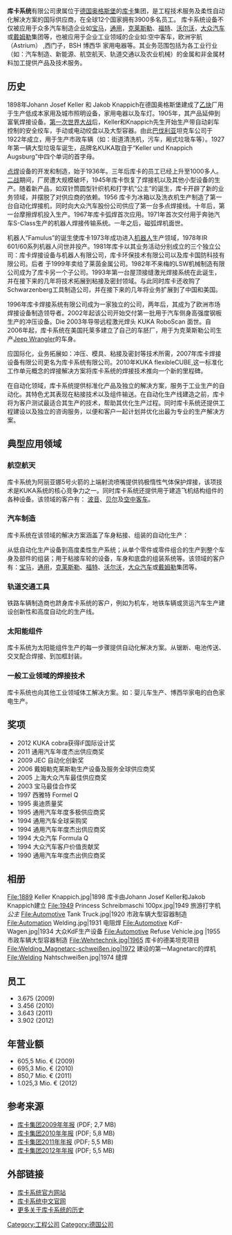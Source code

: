 {{NoteTA
|G1=Aero}}
{{Infobox company
| company_name  =  库卡系统有限责任公司
| company_logo  =  [[File:KUKA_Logo_800x260.png|200px]]
| company_type  =  [[有限责任公司|有限责任公司]] 
| traded_as  = 
| foundation  =  1898/1996/2007
| founder  =  
| location  =  [[德国|德国]] [[奥格斯堡|奥格斯堡]]
| subsid  =  
| key_people  =  
| industry  =  [[机械制造业|机械制造业]]，[[自动化技术|自动化技术]]
| products  =  厂房工程，特种机械制造，光伏产业，航空航天产业，合同制造，模具制造，冲压自动化，冲压成型，焊接，控制系统
| revenue  =  1.02亿欧元 <small>(2012)</small><ref name="库卡集团2012年年报">[http://www.kuka-ag.de/res/AG/financial_reports/ma3qwa/KUKA_GB2012_de_20130326.pdf 库卡集团2012年年报]{{dead link|date=2018年2月 |bot=InternetArchiveBot |fix-attempted=yes }} (PDF; 5,5 MB) </ref>
| num_employees  = 3,902（至2012年底）</small><ref name="库卡集团2012年年报" />
| homepage  =  [http://www.krones-systems.com/en/ www.kuka-systems.com]
| intl  =  yes
}}

'''库卡系统'''有限公司隶属位于[[德国|德国]][[奥格斯堡|奥格斯堡]]的[[库卡|库卡]]集团，是工程技术服务及柔性自动化解决方案的国际供应商，在全球12个国家拥有3900多名员工。
库卡系统设备不仅被应用于众多汽车制造企业如[[宝马|宝马]]，[[通用|通用]]，[[克莱斯勒|克莱斯勒]]、[[福特|福特]]、[[沃尔沃|沃尔沃]]，[[大众汽车|大众汽车]]或[[戴姆勒|戴姆勒]]集团等，也被应用于企业工业领域的企业如:空中客车，欧洲宇航（Astrium） ,西门子，BSH 博西华 家用电器等。其业务范围包括为各工业行业（如：汽车制造、新能源、航空航天、轨道交通以及农业机械）的金属和非金属材料加工提供产品及技术服务。

== 历史 ==

1898年Johann Josef Keller 和 Jakob Knappich在德国奥格斯堡建成了[[乙炔|乙炔]]厂用于生产低成本家用及城市照明设备，家用电器以及车灯。1905年，其产品延伸到富氧焊接设备。[[第一次世界大战|第一次世界大战]]后，Keller和Knappich先生开始生产带自动刹车控制的安全绞车，手动或电动绞盘以及大型容器。由此[[巴伐利亚|巴伐利亚]]坦克车公司于1922年成立，用于生产市政车辆（如：街道清洗机，污车，厢式垃圾车等）。1927年第一辆大型垃圾车诞生，品牌名KUKA取自于“Keller und Knappich Augsburg”中四个单词的首字母。

[[点焊|点焊]]设备的开发和制造，始于1936年。三年后库卡的员工已经上升至1000多人。[[二战|二战]]期间，厂房遭大规模破坏，1945年库卡恢复了焊接机以及其他小型设备的生产。随着新产品，如双针筒圆型针织机和打字机“公主”的诞生，库卡开辟了新的业务领域，并摆脱了对供应商的依赖。1956 库卡为冰箱以及洗衣机生产制造了第一台自动化焊接机，同时向大众汽车股份公司供应了第一台多点焊接线。十年后，第一台摩擦焊机投入生产。1967年库卡弧焊首次应用。1971年首次交付用于奔驰汽车S-Class生产的机器人焊接传输系统。一年之后，磁弧焊机面世。

机器人“Famulus”的诞生使库卡1973年成功进入[[机器人|机器人]]生产领域，1978年IR 601/60系列机器人问世并投产。1981年库卡以其业务活动分别成立的三个独立公司：库卡焊接设备与机器人有限公司，库卡环保技术有限公司以及库卡国防科技有限公司。后者 于1999年卖给了莱茵金属公司。1982年不来梅的LSW机械制造有限公司成为了库卡另一个子公司。1993年第一台屋顶接缝激光焊接系统在此诞生，并在接下来的几年将技术拓展到粘接及密封领域。与此同时库卡还收购了Schwarzenberg工具制造公司，并在接下来的几年将业务扩展到了中国和美国。

1996年库卡焊接系统有限公司成为一家独立的公司，两年后，其成为了欧洲市场焊接设备制造领导者。2002年起该公司开始交付第一批用于汽车侧身高强度钢板生产的冲压设备。Die  2003年导带远程激光焊头 KUKA RoboScan 面世。自2006年起，库卡系统在美国托莱多建立了自己的车胚厂，用于为克莱斯勒公司生产[[Jeep_Wrangler|Jeep Wrangler]]的车身。

应国际化，业务拓展如：冲压、模具、粘接及密封等技术所需，2007年库卡焊接设备有限公司更名为库卡系统有限公司。2010年KUKA flexibleCUBE,这一标准化工作单元概念的焊接解决方案将库卡系统的焊接技术推向一个新的里程碑。 

在自动化领域，库卡系统提供标准化产品及独立的解决方案，服务于工业生产的自动化。其特色尤其表现在粘接技术以及组件输送。在自动化生产线建造之前，库卡将为客户测试最适合其生产的技术，帮助其优化生产过程。同时库卡系统还提供工程建设以及独立的咨询服务，以便和客户一起计划并优化出最为专业的生产解决方案。 

== 典型应用领域 ==

=== 航空航天 ===
库卡系统为阿丽亚娜5号火箭的上端射流喷嘴提供钨极惰性气体保护焊接，该项技术是KUKA系统的核心竞争力之一。同时库卡系统还提供用于建造飞机结构组件的各种设备。该领域的客户有： [[波音|波音]]、[[贝尔|贝尔]]及[[空中客车|空中客车]]。

=== 汽车制造 ===
库卡系统在该领域的解决方案涵盖了车身粘接、组装的自动化生产：

从低自动化生产设备到高度柔性生产系统；从单个零件或零件组合的生产到整个车身及部件的组装；用于粘接车轮的设备，车身和底盘的组装系统等。该领域的客户有：[[宝马|宝马]]，[[通用|通用]]，[[克莱斯勒|克莱斯勒]]、[[福特|福特]]、[[沃尔沃|沃尔沃]]，[[大众汽车|大众汽车]]或[[戴姆勒|戴姆勒]]集团等。

=== 轨道交通工具 ===
铁路车辆制造商也跻身库卡系统的客户，例如为机车，地铁车辆或货运汽车生产建设创新性和高度自动化的生产线。

=== 太阳能组件 ===
库卡系统为太阳能组件生产的每一步骤提供自动化解决方案。从锯断、电池传送、交叉配合焊接、到加框封装。

=== 一般工业领域的焊接技术 ===
库卡系统也向其他工业领域体工解决方案。如：婴儿车生产、博西华家电的白色家电生产。

== 奖项 ==
* 2012 KUKA cobra获得iF国际设计奖 
* 2011 通用汽车年度杰出供应商奖
* 2009 JEC 自动化创新奖 
* 2006 戴姆勒克莱斯勒生产设备及服务全球供应商奖
* 2005 上海大众汽车最佳供应商奖
* 2003 宝马最佳合作奖
* 1997 西雅特 Formel Q
* 1995 奥迪质量奖
* 1995 通用汽车年度多极供应商奖 
* 1994 通用汽车全球采购奖
* 1994 通用汽车年度杰出供应商奖
* 1994 大众汽车 Formula Q
* 1994 大众汽车客户价值贡献奖 
* 1990 通用汽车年度杰出供应商奖

== 相册 ==
<gallery perrow="5">
File:1889 Keller Knappich.jpg|1898 库卡由Johann Josef Keller和Jakob Knappich建立
File:1949 Princess Schreibmaschi 100px.jpg|1949 旅游打字机''公主''
File:Automotive Tank Truck.jpg|1920 市政车辆大型容器制造
File:Automation Welding.jpg|1931 电阻焊
File:Automotive KdF-Wagen.jpg|1934 大众KdF生产设备
File:Automotive Refuse Vehicle.jpg |1955 市政车辆大型容器制造
File:Wehrtechnik.jpg|1965 库卡的德美坦克项目
File:Welding_Magnetarc-schweißen.jpg|1972 建设的第一Magnetarc的焊机
File:Welding Nahtschweißen.jpg|1974 缝焊
</gallery>

== 员工 ==
* 3.675 (2009)
* 3.456 (2010)
* 3.643 (2011)
* 3.902 (2012)

== 年营业额 ==
* 605,5 Mio. € (2009)
* 695,3 Mio. € (2010)
* 850,7 Mio. € (2011)
* 1.025,3 Mio. € (2012)

== 参考来源 ==
<references />
* [https://web.archive.org/web/20150423221851/http://www.kuka-ag.de/res/AG/financial_reports/2010/KUKA_GB2009_de_20100317.pdf 库卡集团2009年年报] (PDF; 2,7 MB)
* [https://web.archive.org/web/20120512100634/http://www.kuka-ag.de/res/AG/financial_reports/2011/KUKA_GB2010_de_20110316.pdf 库卡集团2010年年报] (PDF; 5,8 MB)
* [https://web.archive.org/web/20131126022508/http://www.kuka-ag.de/res/AG/financial_reports/2012/KUKA_GB2011_de_20110328.pdf 库卡集团2011年年报] (PDF; 5,5 MB)
* [http://www.kuka-ag.de/res/AG/financial_reports/ma3qwa/KUKA_GB2012_de_20130326.pdf 库卡集团2012年年报]{{dead link|date=2018年2月 |bot=InternetArchiveBot |fix-attempted=yes }} (PDF; 5,5 MB)     

==外部链接==
* [http://www.kuka-systems.com/de/ 库卡系统官方网站] {{Wayback|url=http://www.kuka-systems.com/de/ |date=20130628073602 }}
* [http://www.kuka-systems.com/china/zh/ 库卡系统中文官网] {{Wayback|url=http://www.kuka-systems.com/china/zh/ |date=20130102184515 }}
* [http://www.kuka-systems.com/de/company/group/history// 更多关于库卡系统的历史] {{Wayback|url=http://www.kuka-systems.com/de/company/group/history// |date=20130617003616 }}

[[Category:工程公司|Category:工程公司]]
[[Category:德国公司|Category:德国公司]]